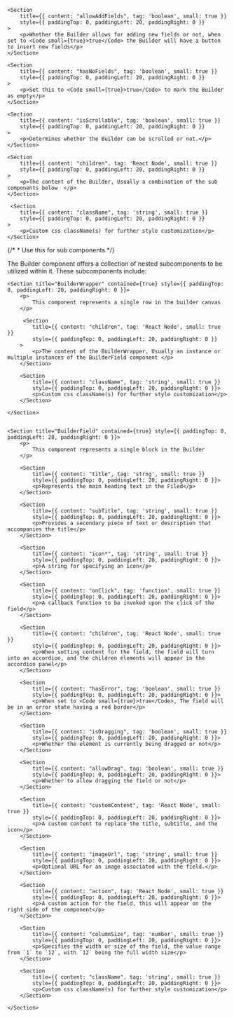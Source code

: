 
<PackageInstallGuide packageName="@wpmudev/sui-builder" />

<Section title="Props" border={true}>

    <Section
    	title={{ content: "allowAddFields", tag: 'boolean', small: true }}
    	style={{ paddingTop: 0, paddingLeft: 20, paddingRight: 0 }}
    >
    	<p>Whether the Builder allows for adding new fields or not, when set to <Code small={true}>true</Code> the Builder will have a button to insert new fields</p>
    </Section>

    <Section
    	title={{ content: "hasNoFields", tag: 'boolean', small: true }}
    	style={{ paddingTop: 0, paddingLeft: 20, paddingRight: 0 }}
    >
    	<p>Set this to <Code small={true}>true</Code> to mark the Builder as empty</p>
    </Section>

    <Section
    	title={{ content: "isScrollable", tag: 'boolean', small: true }}
    	style={{ paddingTop: 0, paddingLeft: 20, paddingRight: 0 }}
    >
    	<p>Determines whether the Builder can be scrolled or not.</p>
    </Section>

    <Section
    	title={{ content: "children", tag: 'React Node', small: true }}
    	style={{ paddingTop: 0, paddingLeft: 20, paddingRight: 0 }}
    >
    	<p>The content of the Builder, Usually a combination of the sub components below  </p>
    </Section>

     <Section
    	title={{ content: "className", tag: 'string', small: true }}
    	style={{ paddingTop: 0, paddingLeft: 20, paddingRight: 0 }}
    >
    	<p>Custom css className(s) for further style customization</p>
    </Section>

</Section>

{/* * Use this for sub components */}

<Section
	title="Sub Components"
	contained={true}
	style={{ paddingTop: 30, paddingBottom: 0 }}
>
		<p>The Builder component offers a collection of nested subcomponents to be utilized within it. These subcomponents include:</p>

    <Section title="BuilderWrapper" contained={true} style={{ paddingTop: 0, paddingLeft: 20, paddingRight: 0 }}>
    	<p>
    		This component represents a single row in the builder canvas
    	</p>

    	 <Section
    		title={{ content: "children", tag: 'React Node', small: true }}
    		style={{ paddingTop: 0, paddingLeft: 20, paddingRight: 0 }}
    	>
    		<p>The content of the BuilderWrapper, Usually an instance or multiple instances of the BuilderField component </p>
    	</Section>

     	<Section
    		title={{ content: "className", tag: 'string', small: true }}
    		style={{ paddingTop: 0, paddingLeft: 20, paddingRight: 0 }}>
    		<p>Custom css className(s) for further style customization</p>
    	</Section>

    </Section>


    <Section title="BuilderField" contained={true} style={{ paddingTop: 0, paddingLeft: 20, paddingRight: 0 }}>
    	<p>
    		This component represents a single block in the Builder
    	</p>

    	<Section
    		title={{ content: "title", tag: 'strng', small: true }}
    		style={{ paddingTop: 0, paddingLeft: 20, paddingRight: 0 }}>
    		<p>Represents the main heading text in the Filed</p>
    	</Section>

    	<Section
    		title={{ content: "subTitle", tag: 'string', small: true }}
    		style={{ paddingTop: 0, paddingLeft: 20, paddingRight: 0 }}>
    		<p>Provides a secondary piece of text or description that accompanies the title</p>
    	</Section>

    	<Section
    		title={{ content: "icon*", tag: 'string', small: true }}
    		style={{ paddingTop: 0, paddingLeft: 20, paddingRight: 0 }}>
    		<p>A string for specifying an icon</p>
    	</Section>

    	<Section
    		title={{ content: "onClick", tag: 'function', small: true }}
    		style={{ paddingTop: 0, paddingLeft: 20, paddingRight: 0 }}>
    		<p>A callback function to be invoked upon the click of the field</p>
    	</Section>

    	<Section
    		title={{ content: "children", tag: 'React Node', small: true }}
    		style={{ paddingTop: 0, paddingLeft: 20, paddingRight: 0 }}>
    		<p>When setting content for the field, the field will turn into an accordion, and the children elements will appear in the accordion panel</p>
    	</Section>

    	<Section
    		title={{ content: "hasError", tag: 'boolean', small: true }}
    		style={{ paddingTop: 0, paddingLeft: 20, paddingRight: 0 }}>
    		<p>When set to <Code small={true}>true</Code>, The field will be in an error state having a red border</p>
    	</Section>

    	<Section
    		title={{ content: "isDragging", tag: 'boolean', small: true }}
    		style={{ paddingTop: 0, paddingLeft: 20, paddingRight: 0 }}>
    		<p>Whether the element is currently being dragged or not</p>
    	</Section>

    	<Section
    		title={{ content: "allowDrag", tag: 'boolean', small: true }}
    		style={{ paddingTop: 0, paddingLeft: 20, paddingRight: 0 }}>
    		<p>Whether to allow dragging the field or not</p>
    	</Section>

    	<Section
    		title={{ content: "customContent", tag: 'React Node', small: true }}
    		style={{ paddingTop: 0, paddingLeft: 20, paddingRight: 0 }}>
    		<p>A custom content to replace the title, subtitle, and the icon</p>
    	</Section>

    	<Section
    		title={{ content: "imageUrl", tag: 'string', small: true }}
    		style={{ paddingTop: 0, paddingLeft: 20, paddingRight: 0 }}>
    		<p>Optional URL for an image associated with the field.</p>
    	</Section>

    	<Section
    		title={{ content: "action", tag: 'React Node', small: true }}
    		style={{ paddingTop: 0, paddingLeft: 20, paddingRight: 0 }}>
    		<p>A custom action for the field, this will appear on the right side of the component</p>
    	</Section>

    	<Section
    		title={{ content: "columnSize", tag: 'number', small: true }}
    		style={{ paddingTop: 0, paddingLeft: 20, paddingRight: 0 }}>
    		<p>Specifies the width or size of the field, the value range from `1` to `12`, with `12` being the full width size</p>
    	</Section>

     	<Section
    		title={{ content: "className", tag: 'string', small: true }}
    		style={{ paddingTop: 0, paddingLeft: 20, paddingRight: 0 }}>
    		<p>Custom css className(s) for further style customization</p>
    	</Section>

    </Section>

</Section>
